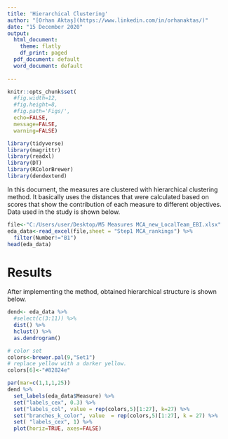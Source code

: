 ```yaml
---
title: 'Hierarchical Clustering'
author: "[Orhan Aktaş](https://www.linkedin.com/in/orhanaktas/)"
date: "15 December 2020"
output:
  html_document:
    theme: flatly
    df_print: paged
  pdf_document: default
  word_document: default
   
---
```



```r
knitr::opts_chunk$set(
  #fig.width=12, 
  #fig.height=8, 
  #fig.path='Figs/',
  echo=FALSE, 
  message=FALSE, 
  warning=FALSE)
```

```r
library(tidyverse)
library(magrittr)
library(readxl)
library(DT)
library(RColorBrewer)
library(dendextend)
```


In this document, the measures are clustered with hierarchical clustering method. 
It basically uses the distances that were calculated based on scores that show the contribution of each measure to different objectives. Data used in the study is shown below.
```r
file<-"C:/Users/user/Desktop/M5 Measures MCA_new_LocalTeam_EBI.xlsx"
eda_data<-read_excel(file,sheet = "Step1 MCA_rankings") %>% 
  filter(Number!="B1")
head(eda_data)
```


# Results

After implementing the method, obtained hierarchical structure is shown below.
```r
dend<- eda_data %>% 
  #select(c(3:11)) %>% 
  dist() %>% 
  hclust() %>% 
  as.dendrogram() 

# color set
colors<-brewer.pal(9,"Set1")
# replace yellow with a darker yellow.
colors[6]<-"#82824e"

par(mar=c(1,1,1,25))
dend %>%
  set_labels(eda_data$Measure) %>% 
  set("labels_cex", 0.3) %>% 
  set("labels_col", value = rep(colors,5)[1:27], k=27) %>%
  set("branches_k_color", value  = rep(colors,5)[1:27], k = 27) %>%
  set( "labels_cex", 1) %>% 
  plot(horiz=TRUE, axes=FALSE)

```






